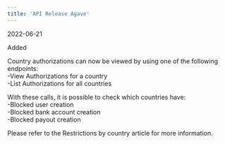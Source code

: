 ```yaml
---
title: 'API Release Agave'  
---
```

<span class="date">2022-06-21</span>  
  
  
<div class="pill pill-green">Added</div>  
  

Country authorizations can now be viewed by using one of the following endpoints:  
-View Authorizations for a country  
-List Authorizations for all countries  

With these calls, it is possible to check which countries have:  
-Blocked user creation  
-Blocked bank account creation  
-Blocked payout creation  

Please refer to the Restrictions by country article for more information.